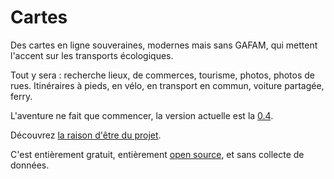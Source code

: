 # Cartes

Des cartes en ligne souveraines, modernes mais sans GAFAM, qui mettent l'accent sur les transports écologiques.

Tout y sera : recherche lieux, de commerces, tourisme, photos, photos de rues. Itinéraires à pieds, en vélo, en transport en commun, voiture partagée, ferry.

L'aventure ne fait que commencer, la version actuelle est la [0.4](/blog/voyage-v0.4).

Découvrez [la raison d'être du projet](/blog/un-beau-voyage).

C'est entièrement gratuit, entièrement [open source](https://github.com/laem/futureco), et sans collecte de données.
